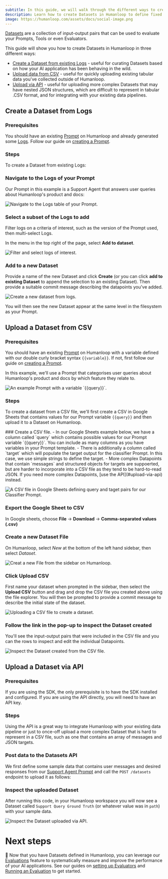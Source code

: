 ```yaml
---
subtitle: In this guide, we will walk through the different ways to create Datasets on Humanloop.
description: Learn how to create Datasets in Humanloop to define fixed examples for your projects, and build up a collection of input-output pairs for evaluation and fine-tuning.
image: https://humanloop.com/assets/docs/social-image.png
---
```


[Datasets](../../concepts/datasets) are a collection of input-output pairs that can be used to evaluate your Prompts, Tools or even Evaluators.

This guide will show you how to create Datasets in Humanloop in three different ways:

- [Create a Dataset from existing Logs](#create-a-dataset-from-logs) - useful for curating Datasets based on how your AI application has been behaving in the wild.
- [Upload data from CSV](#upload-data-from-csv) - useful for quickly uploading existing tabular data you've collected outside of Humanloop.
- [Upload via API](#upload-via-api) - useful for uploading more complex Datasets that may have nested JSON structures, which are difficult to represent in tabular .CSV format, and for integrating with your existing data pipelines.

## Create a Dataset from Logs

### Prerequisites

You should have an existing [Prompt](../../concepts/prompts) on Humanloop and already generated some [Logs](../../concepts/logs).
Follow our guide on [creating a Prompt](../../development/guides/create-prompt).

### Steps
To create a Dataset from existing Logs:

<Steps>

### Navigate to the **Logs** of your Prompt
Our Prompt in this example is a Support Agent that answers user queries about Humanloop's product and docs:

<img
  src="../../../assets/images/datasets/create-dataset-logs.png"
  alt="Navigate to the Logs table of your Prompt."
/>

### Select a subset of the Logs to add
Filter logs on a criteria of interest, such as the version of the Prompt used, then multi-select Logs.

In the menu in the top right of the page, select **Add to dataset**.


<img
  src="../../../assets/images/datasets/create-dataset-select-logs.png"
  alt="Filter and select logs of interest."
/>


### Add to a new Dataset

Provide a name of the new Dataset and click **Create** (or you can click **add to existing Dataset** to append the selection to an existing Dataset).
Then provide a suitable commit message describing the datapoints you've added.

<img
  src="../../../assets/images/datasets/create-dataset-add-to-dataset.png"
  alt="Create a new dataset from logs."
/>

You will then see the new Dataset appear at the same level in the filesystem as your Prompt.

</Steps>

## Upload a Dataset from CSV

### Prerequisites

You should have an existing [Prompt](../../concepts/prompts) on Humanloop with a variable defined with our double curly bracket syntax `{{variable}}`. If not, first follow our guide on [creating a Prompt](../../development/guides/create-prompt).

In this example, we'll use a Prompt that categorises user queries about Humanloop's product and docs by which feature they relate to.

<img
  src="../../../assets/images/datasets/create-dataset-classifier-prompt.png"
  alt="An example Prompt with a variable `{{query}}`."
/>


### Steps
To create a dataset from a CSV file, we'll first create a CSV in Google Sheets that contains values for our Prompt variable `{{query}}` and then upload it to a Dataset on Humanloop.

<Steps>
### Create a CSV file. 
   - In our Google Sheets example below, we have a column called `query` which contains possible values for our Prompt variable `{{query}}`. You can include as many columns as you have variables in your Prompt template.
   - There is additionally a column called `target` which will populate the target output for the classifier Prompt. In this case, we use simple strings to define the target.
   - More complex Datapoints that contain `messages` and structured objects for targets are suppoerted, but are harder to incorporate into a CSV file as they tend to be hard-to-read JSON. If you need more complex Datapoints, [use the API](#upload-via-api) instead.

<img
  src="../../../assets/images/datasets/create-dataset-csv.png"
  alt="A CSV file in Google Sheets defining query and taget pairs for our Classifier Prompt."
/>

### Export the Google Sheet to CSV

In Google sheets, choose **File** → **Download** → **Comma-separated values (.csv)**

### Create a new Dataset File

On Humanloop, select *New* at the bottom of the left hand sidebar, then select *Dataset*.

<img
  src="../../../assets/images/datasets/create-dataset-new-file.png"
  alt="Creat a new File from the sidebar on Humanloop."
/>


### Click **Upload CSV**

First name your dataset when prompted in the sidebar, then select the **Upload CSV** button and drag and drop the CSV file you created above using the file explorer.
You will then be prompted to provide a commit message to describe the initial state of the dataset.

<img
  src="../../../assets/images/datasets/create-dataset-csv-form.png"
  alt="Uploading a CSV file to create a dataset."
/>

### Follow the link in the pop-up to inspect the Dataset created

You'll see the input-output pairs that were included in the CSV file and you can the rows to inspect and edit the individual Datapoints.

<img src="../../../assets/images/datasets/create-dataset-inspect-csv-upload.png"
  alt="Inspect the Dataset created from the CSV file."
/>

</Steps>

## Upload a Dataset via API

### Prerequisites
If you are using the SDK, the only prerequisite is to have the SDK installed and configured. If you are using the API directly, you will need to have an API key.
<Markdown src="../../../snippets/setup-sdk.mdx" />

### Steps
Using the API is a great way to integrate Humanloop with your existing data pipeline or just to once-off upload a more complex Dataset that is hard to represent in a CSV file, such as one that contains an array of messages and JSON targets.

<Steps>

### Post data to the Datasets API
We first define some sample data that contains user messages and desired responses from our [Support Agent Prompt](#create-a-dataset-from-logs) and call the `POST /datasets` endpoint to upload it as follows:

<EndpointRequestSnippet
  endpoint="POST /datasets"
  example="CreateSupportDataset"
/>

### Inspect the uploaded Dataset

After running this code, in your Humanloop workspace you will now see a Dataset called `Support Query Ground Truth` (or whatever value was in `path`) with your sample data.

<img src="../../../assets/images/datasets/create-dataset-api-upload.png"
  alt="Inspect the Dataset uploaded via API."
/>
</Steps>



# Next steps

🎉 Now that you have Datasets defined in Humanloop, you can leverage our [Evaluations](../overview) feature to systematically measure and improve the performance of your AI applications.
See our guides on [setting up Evaluators](./llm-judge) and [Running an Evaluation](./run-evaluation) to get started.



